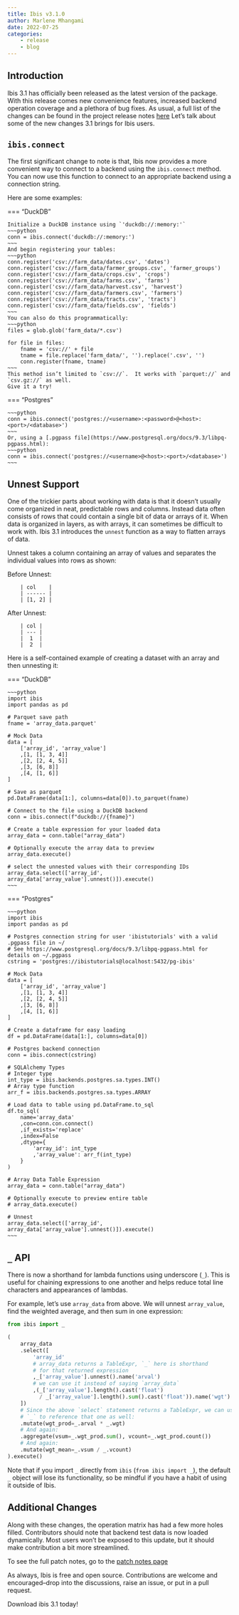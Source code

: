 ```yaml
---
title: Ibis v3.1.0
author: Marlene Mhangami
date: 2022-07-25
categories: 
    - release
    - blog
---
```


## Introduction

Ibis 3.1 has officially been released as the latest version of the package.
With this release comes new convenience features, increased backend operation coverage and a plethora of bug fixes.
As usual, a full list of the changes can be found in the project release notes [here](../release_notes.md) Let’s talk about some of the new changes 3.1 brings for Ibis users.

## `ibis.connect`

The first significant change to note is that, Ibis now provides a more convenient way to connect to a backend using the `ibis.connect` method.
You can now use this function to connect to an appropriate backend using a connection string.

Here are some examples:

<!-- prettier-ignore-start -->

=== "DuckDB"

    Initialize a DuckDB instance using `'duckdb://:memory:'`
    ~~~python
    conn = ibis.connect('duckdb://:memory:')
    ~~~
    And begin registering your tables:
    ~~~python
    conn.register('csv://farm_data/dates.csv', 'dates')
    conn.register('csv://farm_data/farmer_groups.csv', 'farmer_groups')
    conn.register('csv://farm_data/crops.csv', 'crops')
    conn.register('csv://farm_data/farms.csv', 'farms')
    conn.register('csv://farm_data/harvest.csv', 'harvest')
    conn.register('csv://farm_data/farmers.csv', 'farmers')
    conn.register('csv://farm_data/tracts.csv', 'tracts')
    conn.register('csv://farm_data/fields.csv', 'fields')
    ~~~
    You can also do this programmatically:
    ~~~python
    files = glob.glob('farm_data/*.csv')

    for file in files:
        fname = 'csv://' + file
        tname = file.replace('farm_data/', '').replace('.csv', '')
        conn.register(fname, tname)
    ~~~
    This method isn’t limited to `csv://`.  It works with `parquet://` and `csv.gz://` as well.
    Give it a try!

=== "Postgres"

    ~~~python
    conn = ibis.connect('postgres://<username>:<password>@<host>:<port>/<database>')
    ~~~
    Or, using a [.pgpass file](https://www.postgresql.org/docs/9.3/libpq-pgpass.html):
    ~~~python
    conn = ibis.connect('postgres://<username>@<host>:<port>/<database>')
    ~~~
<!-- prettier-ignore-end -->

## Unnest Support

One of the trickier parts about working with data is that it doesn’t usually come organized in neat, predictable rows and columns.
Instead data often consists of rows that could contain a single bit of data or arrays of it.
When data is organized in layers, as with arrays, it can sometimes be difficult to work with.
Ibis 3.1 introduces the `unnest` function as a way to flatten arrays of data.

Unnest takes a column containing an array of values and separates the individual values into rows as shown:

Before Unnest:

```
    | col    |
    | ------ |
    | [1, 2] |
```

After Unnest:

```
    | col |
    | --- |
    |  1  |
    |  2  |
```

Here is a self-contained example of creating a dataset with an array and then unnesting it:

<!-- prettier-ignore-start -->

=== "DuckDB"

    ~~~python
    import ibis
    import pandas as pd

    # Parquet save path
    fname = 'array_data.parquet'

    # Mock Data
    data = [
        ['array_id', 'array_value']
        ,[1, [1, 3, 4]]
        ,[2, [2, 4, 5]]
        ,[3, [6, 8]]
        ,[4, [1, 6]]
    ]

    # Save as parquet
    pd.DataFrame(data[1:], columns=data[0]).to_parquet(fname)

    # Connect to the file using a DuckDB backend
    conn = ibis.connect(f"duckdb://{fname}")

    # Create a table expression for your loaded data
    array_data = conn.table("array_data")

    # Optionally execute the array data to preview
    array_data.execute()

    # select the unnested values with their corresponding IDs
    array_data.select(['array_id', array_data['array_value'].unnest()]).execute()
    ~~~

=== "Postgres"

    ~~~python
    import ibis
    import pandas as pd

    # Postgres connection string for user 'ibistutorials' with a valid .pgpass file in ~/
    # See https://www.postgresql.org/docs/9.3/libpq-pgpass.html for details on ~/.pgpass
    cstring = 'postgres://ibistutorials@localhost:5432/pg-ibis'

    # Mock Data
    data = [
        ['array_id', 'array_value']
        ,[1, [1, 3, 4]]
        ,[2, [2, 4, 5]]
        ,[3, [6, 8]]
        ,[4, [1, 6]]
    ]

    # Create a dataframe for easy loading
    df = pd.DataFrame(data[1:], columns=data[0])

    # Postgres backend connection
    conn = ibis.connect(cstring)

    # SQLAlchemy Types
    # Integer type
    int_type = ibis.backends.postgres.sa.types.INT()
    # Array type function
    arr_f = ibis.backends.postgres.sa.types.ARRAY

    # Load data to table using pd.DataFrame.to_sql
    df.to_sql(
        name='array_data'
        ,con=conn.con.connect()
        ,if_exists='replace'
        ,index=False
        ,dtype={
            'array_id': int_type
            ,'array_value': arr_f(int_type)
        }
    )

    # Array Data Table Expression
    array_data = conn.table("array_data")

    # Optionally execute to preview entire table
    # array_data.execute()

    # Unnest
    array_data.select(['array_id', array_data['array_value'].unnest()]).execute()
    ~~~

<!-- prettier-ignore-end -->

## `_` API

There is now a shorthand for lambda functions using underscore (`_`).
This is useful for chaining expressions to one another and helps reduce total line characters and appearances of lambdas.

For example, let’s use `array_data` from above.
We will unnest `array_value`, find the weighted average, and then sum in one expression:

```python
from ibis import _

(
    array_data
    .select([
        'array_id'
        # array_data returns a TableExpr, `_` here is shorthand
        # for that returned expression
        ,_['array_value'].unnest().name('arval')
        # we can use it instead of saying `array_data`
        ,(_['array_value'].length().cast('float')
          / _['array_value'].length().sum().cast('float')).name('wgt')
    ])
    # Since the above `select` statement returns a TableExpr, we can use
    # `_` to reference that one as well:
    .mutate(wgt_prod=_.arval * _.wgt)
    # And again:
    .aggregate(vsum=_.wgt_prod.sum(), vcount=_.wgt_prod.count())
    # And again:
    .mutate(wgt_mean=_.vsum / _.vcount)
).execute()
```

Note that if you import `_` directly from `ibis` (`from ibis import _`), the default `_`
object will lose its functionality, so be mindful if you have a habit of using it outside of Ibis.

## Additional Changes

Along with these changes, the operation matrix has had a few more holes filled.
Contributors should note that backend test data is now loaded dynamically.
Most users won’t be exposed to this update, but it should make contribution a bit more streamlined.

To see the full patch notes, go to the [patch notes page](../release_notes.md)

As always, Ibis is free and open source.
Contributions are welcome and encouraged–drop into the discussions, raise an issue, or put in a pull request.

Download ibis 3.1 today!
